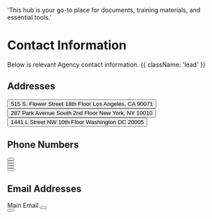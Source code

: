   'This hub is your go-to place for documents, training materials, and essential tools.'

# Contact Information

Below is relevant Agency contact information. {{ className: 'lead' }}

## Addresses

<div className="not-prose">  
<Button
    variant="text"
    children="Los Angeles"
  />
515 S. Flower Street 18th Floor
Los Angeles, CA 90071
</div>

<div className="not-prose">  
<Button
    variant="text"
    children="New York"
  />
287 Park Avenue South 2nd Floor
New York, NY 10010
</div>

<div className="not-prose">  
<Button
    variant="text"
    children="Washington DC"
  />
1441 L Street NW 10th Floor
Washington DC 20005
</div>

## Phone Numbers

<div className="not-prose">
  <Button
    variant="text"
    children="Main Number (Los Angeles): (213) 314-5229"
  />
</div>
<div className="not-prose">
  <Button
    variant="text"
    children="Main Number (New York): (212) 860-0098"
  />
</div>
<div className="not-prose">
  <Button
    variant="text"
    children="Main Number (Washington DC): (202) 558-4090"
  />
</div>
<div className="not-prose">
  <Button
    variant="text"
    children="Main Number (Toll-Free): (213) 800-551-3080"
  />
</div>
<div className="not-prose">
  <Button
    variant="text"
    children="In-Custody Calls (Toll-Free): (800) 358-3830"
  />
</div>

## Email Addresses
<div className="not-prose">
  Main Email
  <Button
    href="origin@origininvestigations.com"
    variant="text"
    arrow="right"
    children="origin@origininvestigations.com"
  />
</div>
<div className="not-prose">
  <Button
    href="https://www.sonimtech.com/wp-content/uploads/2020/10/Sonim_SOS_FAQs_101320_Final.pdf"
    variant="text"
    arrow="right"
    children="Sonim SOS"
  />
</div>
